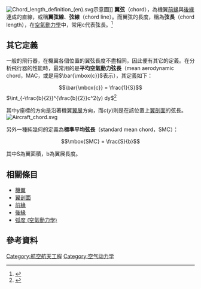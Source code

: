 [[File:Chord_length_definition_(en).svg|thumb]]示意圖]]
'''翼弦'''（chord），為機翼[[前緣|前緣]]與[[後緣|後緣]]連成的直線，或稱'''翼弦線'''、'''弦線'''（chord line）。而翼弦的長度，稱為'''弦長'''（chord length），在[[空氣動力學|空氣動力學]]中，常用c代表弦長。<ref name="mof">{{cite book|
author=Warren Phillips|
authorlink=|
coauthors=|
title=Mechanics of Flight|
year=2004|publisher=Wiley|
location=Hoboken|
isbn=0471334588}}<!--P.2,P.22--></ref>

== 其它定義 ==
一般的飛行器，在機翼各個位置的翼弦長度不盡相同，因此便有其它的定義。在分析飛行器的性能時，最常用的是'''平均空氣動力弦長'''（mean aerodynamic chord，MAC，或是用<math>\bar{\mbox{c}}</math>表示），其定義如下：

:<math>\bar{\mbox{c}} = \frac{1}{S}</math><math>\int_{-\frac{b}{2}}^{\frac{b}{2}}c^2(y) dy</math><ref name="apad">{{cite book|
author=Jonh Anderson|
authorlink=|
coauthors=|
title=Aircraft Performance and Design|
year=1999|
publisher=McGRAW-Hill|
location=New York|
isbn=0071160108}}<!--P.247,eq8.56--></ref>

其中<math>y</math>座標的方向是沿著機翼[[翼展|翼展]]方向，而<math>c(y)</math>則是在該位置上[[翼剖面|翼剖面]]的弦長。
[[File:Aircraft_chord.svg|thumb]]

另外一種純幾何的定義為'''標準平均弦長'''（standard mean chord，SMC）：

:<math>\mbox{SMC} = \frac{S}{b}</math>

其中S為翼面積，b為翼展長度。

== 相關條目 ==
* [[機翼|機翼]]
* [[翼剖面|翼剖面]]
* [[前緣|前緣]]
* [[後緣|後緣]]
* [[弧度_(空氣動力學)|弧度 (空氣動力學)]]

== 參考資料 ==
{{reflist}}{{飞机结构}}{{航空小作品}}

[[Category:航空航天工程|Category:航空航天工程]]
[[Category:空气动力学|Category:空气动力学]]